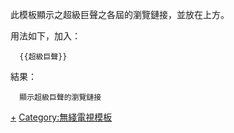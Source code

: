 <includeonly><!-- 在這裡加入模板的保護標識 --></includeonly><noinclude>{{template doc page viewed directly}}</noinclude>
<!-- 在本行下編輯模板說明 -->
此模板顯示之超級巨聲之各屆的瀏覽鏈接，並放在上方。
;用法如下，加入：
   <nowiki>{{超級巨聲}}</nowiki>

;結果：
   顯示超級巨聲的瀏覽鏈接
<includeonly>
<!-- 本行下加入模板的分類 -->
[[Category:超級巨聲|+]]
[[Category:無綫電視模板]]
</includeonly>